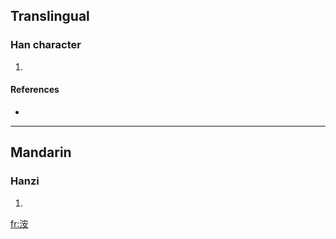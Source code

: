 ==Translingual==

===Han character===
{{Han char|rn=85|rad=水|as=06|sn=9|four=3314<sub>4</sub>|canj=水十女 (EJV)}}

# {{defn|Han|sort=水06}}

====References====
* {{Han ref|kx=0620.170|dkj=17385|dj=1016.060|hdz=31616.070|uh=6D1D|ud=27933|bh=CF7D|bd=53117}}

----

==Mandarin==

===Hanzi===
{{cmn-hanzi|pin=[[àn]] ([[an4]])|wg=an<sup>4</sup>}}

# {{defn|Mandarin}}

[[fr:洝]]